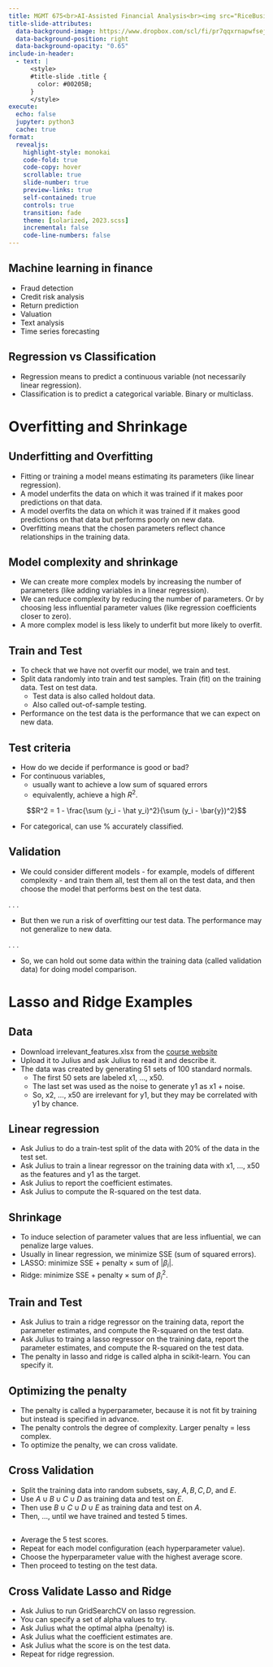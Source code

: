```yaml
---
title: MGMT 675<br>AI-Assisted Financial Analysis<br><img src="RiceBusiness-transparent-logo-sm.png"  height=100><br>Linear Models and Shrinkage
title-slide-attributes:
  data-background-image: https://www.dropbox.com/scl/fi/pr7qqxrnapwfsejk09e7m/ml3.jpg?rlkey=4n75omh9zh2i736dcru9gxp6l&dl=1
  data-background-position: right
  data-background-opacity: "0.65"
include-in-header:
  - text: |
      <style>
      #title-slide .title {
        color: #00205B;
      }
      </style>
execute:
  echo: false
  jupyter: python3
  cache: true
format: 
  revealjs:
    highlight-style: monokai
    code-fold: true
    code-copy: hover
    scrollable: true
    slide-number: true
    preview-links: true
    self-contained: true
    controls: true
    transition: fade
    theme: [solarized, 2023.scss]
    incremental: false
    code-line-numbers: false
---
```


## Machine learning in finance

- Fraud detection
- Credit risk analysis
- Return prediction
- Valuation
- Text analysis
- Time series forecasting

## Regression vs Classification

- Regression means to predict a continuous variable (not necessarily linear regression).
- Classification is to predict a categorical variable.  Binary or multiclass.


# Overfitting and Shrinkage

## Underfitting and Overfitting

- Fitting or training a model means estimating its parameters (like linear regression).
- A model underfits the data on which it was trained if it makes poor predictions on that data.
- A model overfits the data on which it was trained if it makes good predictions on that data but performs poorly on new data.
- Overfitting means that the chosen parameters reflect chance relationships in the training data.

## Model complexity and shrinkage 

- We can create more complex models by increasing the number of parameters (like adding variables in a linear regression).
- We can reduce complexity by reducing the number of parameters.  Or by choosing less influential parameter values (like regression coefficients closer to zero).
- A more complex model is less likely to underfit but more likely to overfit.

## Train and Test

- To check that we have not overfit our model, we train and test.
- Split data randomly into train and test samples.  Train (fit) on the training data.  Test on test data.
  - Test data is also called holdout data.
  - Also called out-of-sample testing.
- Performance on the test data is the performance that we can expect on new data.  


## Test criteria

- How do we decide if performance is good or bad?
- For continuous variables, 
  - usually want to achieve a low sum of squared errors 
  - equivalently, achieve a high $R^2$.


$$R^2 = 1 - \frac{\sum (y_i - \hat y_i)^2}{\sum (y_i - \bar{y})^2}$$

- For categorical, can use % accurately classified.

## Validation 

- We could consider different models - for example, models of different complexity - and train them all, test them all on the test data, and then choose the model that performs best on the test data.

. . .

- But then we run a risk of overfitting our test data.  The performance may not generalize to new data.

. . .

- So, we can hold out some data within the training data (called validation data) for doing model comparison.

# Lasso and Ridge Examples

## Data

- Download irrelevant_features.xlsx from the [course website](https://mgmt675.kerryback.com)
- Upload it to Julius and ask Julius to read it and describe it.
- The data was created by generating 51 sets of 100 standard normals.  
  - The first 50 sets are labeled x1, ..., x50.  
  - The last set was used as the noise to generate y1 as x1 + noise.
  - So, x2, ..., x50 are irrelevant for y1, but they may be correlated with y1 by chance.

## Linear regression 

- Ask Julius to do a train-test split of the data with 20% of the data in the test set.
- Ask Julius to train a linear regressor on the training data with x1, ..., x50 as the features and y1 as the target.
- Ask Julius to report the coefficient estimates.
- Ask Julius to compute the R-squared on the test data.

## Shrinkage

- To induce selection of parameter values that are less influential, we can penalize large values.
- Usually in linear regression, we minimize SSE (sum of squared errors).
- LASSO: minimize SSE + penalty $\times$ sum of $|\beta_i|$.
- Ridge: minimize SSE + penalty $\times$ sum of $\beta_i^2$.

## Train and Test

- Ask Julius to train a ridge regressor on the training data, report the parameter estimates, and compute the R-squared on the test data.
- Ask Julius to traing a lasso regressor on the training data, report the parameter estimates, and compute the R-squared on the test data.
- The penalty in lasso and ridge is called alpha in scikit-learn.  You can specify it.


## Optimizing the penalty

- The penalty is called a hyperparameter, because it is not fit by training but instead is specified in advance.
- The penalty controls the degree of complexity. Larger penalty = less complex.
- To optimize the penalty, we can cross validate.

## Cross Validation

- Split the training data into random subsets, say, $A, B, C, D$, and $E$.
- Use $A \cup B \cup C \cup D$ as training data and test on $E$.  
- Then use $B \cup C \cup D \cup E$ as training data and test on $A$.  
- Then, ..., until we have trained and tested 5 times.

##

- Average the 5 test scores.
- Repeat for each model configuration (each hyperparameter value).
- Choose the hyperparameter value with the highest average score.
- Then proceed to testing on the test data.

## Cross Validate Lasso and Ridge

- Ask Julius to run GridSearchCV on lasso regression.
- You can specify a set of alpha values to try.
- Ask Julius what the optimal alpha (penalty) is.
- Ask Julius what the coefficient estimates are.
- Ask Julius what the score is on the test data.
- Repeat for ridge regression.


